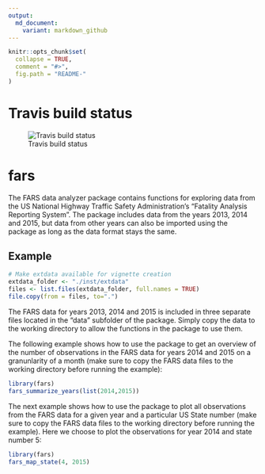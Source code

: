 ```yaml
---
output:
  md_document:
    variant: markdown_github
---
```


<!-- README.md is generated from README.Rmd. Please edit that file -->

```r
knitr::opts_chunk$set(
  collapse = TRUE,
  comment = "#>",
  fig.path = "README-"
)
```

# Travis build status
![Travis build status](https://travis-ci.org/chrpihl/fars.svg?branch=master)


# fars

The FARS data analyzer package contains functions for exploring data from the US National Highway Traffic Safety Administration's "Fatality Analysis Reporting System". The package includes data from the years 2013, 2014 and 2015, but data from other years can also be imported using the package as long as the data format stays the same.

## Example

```r
# Make extdata available for vignette creation
extdata_folder <- "./inst/extdata"
files <- list.files(extdata_folder, full.names = TRUE)
file.copy(from = files, to=".")
```

The FARS data for years 2013, 2014 and 2015 is included in three separate files located in the "data" subfolder of the package. Simply copy the data to the working directory to allow the functions in the package to use them.

The following example shows how to use the package to get an overview of the number of observations in the FARS data for years 2014 and 2015 on a granunlarity of a month (make sure to copy the FARS data files to the working directory before running the example):

```r
library(fars)
fars_summarize_years(list(2014,2015))
```

The next example shows how to use the package to plot all observations from the FARS data for a given year and a particular US State number (make sure to copy the FARS data files to the working directory before running the example). Here we choose to plot the observations for year 2014 and state number 5:

```r
library(fars)
fars_map_state(4, 2015)
```
